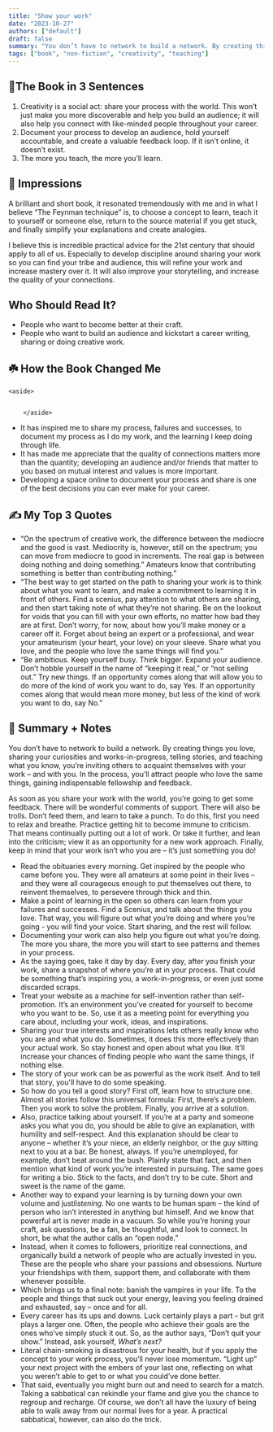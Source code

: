 ```yaml
---
title: "Show your work"
date: "2023-10-27"
authors: ["default"]
draft: false
summary: "You don’t have to network to build a network. By creating things you love, sharing your curiosities and works-in-progress, telling stories, and teaching what you know, you’re inviting others to acquaint themselves with your work – and with you. In the process, you’ll attract people who love the same things, gaining indispensable fellowship and feedback."
tags: ["book", "non-fiction", "creativity", "teaching"]
---
```


## 🚀The Book in 3 Sentences

1. Creativity is a social act: share your process with the world. This won’t just make you more discoverable and help you build an audience; it will also help you connect with like-minded people throughout your career.
2. Document your process to develop an audience, hold yourself accountable, and create a valuable feedback loop. If it isn’t online, it doesn’t exist.
3. The more you teach, the more you’ll learn.

## 🎨 Impressions

A brilliant and short book, it resonated tremendously with me and in what I believe “The Feynman technique” is, to choose a concept to learn, teach it to yourself or someone else, return to the source material if you get stuck, and finally simplify your explanations and create analogies.

I believe this is incredible practical advice for the 21st century that should apply to all of us. Especially to develop discipline around sharing your work so you can find your tribe and audience, this will refine your work and increase mastery over it. It will also improve your storytelling, and increase the quality of your connections.

## Who Should Read It?

- People who want to become better at their craft.
- People who want to build an audience and kickstart a career writing, sharing or doing creative work.

## ☘️ How the Book Changed Me

    <aside>


        </aside>

- It has inspired me to share my process, failures and successes, to document my process as I do my work, and the learning I keep doing through life.
- It has made me appreciate that the quality of connections matters more than the quantity; developing an audience and/or friends that matter to you based on mutual interest and values is more important.
- Developing a space online to document your process and share is one of the best decisions you can ever make for your career.

## ✍️ My Top 3 Quotes

- “On the spectrum of creative work, the difference between the mediocre and the good is vast. Mediocrity is, however, still on the spectrum; you can move from mediocre to good in increments. The real gap is between doing nothing and doing something.” Amateurs know that contributing something is better than contributing nothing.”
- “The best way to get started on the path to sharing your work is to think about what you want to learn, and make a commitment to learning it in front of others. Find a scenius, pay attention to what others are sharing, and then start taking note of what they’re not sharing. Be on the lookout for voids that you can fill with your own efforts, no matter how bad they are at first. Don’t worry, for now, about how you’ll make money or a career off it. Forget about being an expert or a professional, and wear your amateurism (your heart, your love) on your sleeve. Share what you love, and the people who love the same things will find you.”
- “Be ambitious. Keep yourself busy. Think bigger. Expand your audience. Don’t hobble yourself in the name of “keeping it real,” or “not selling out.” Try new things. If an opportunity comes along that will allow you to do more of the kind of work you want to do, say Yes. If an opportunity comes along that would mean more money, but less of the kind of work you want to do, say No.”

## 📒 Summary + Notes

You don’t have to network to build a network. By creating things you love, sharing your curiosities and works-in-progress, telling stories, and teaching what you know, you’re inviting others to acquaint themselves with your work – and with you. In the process, you’ll attract people who love the same things, gaining indispensable fellowship and feedback.

As soon as you share your work with the world, you’re going to get some feedback. There will be wonderful comments of support. There will also be trolls. Don’t feed them, and learn to take a punch. To do this, first you need to relax and breathe. Practice getting hit to become immune to criticism. That means continually putting out a lot of work. Or take it further, and lean into the criticism; view it as an opportunity for a new work approach. Finally, keep in mind that your work isn’t who you are – it’s just something you do!

- Read the obituaries every morning. Get inspired by the people who came before you. They were all amateurs at some point in their lives – and they were all courageous enough to put themselves out there, to reinvent themselves, to persevere through thick and thin.
- Make a point of learning in the open so others can learn from your failures and successes. Find a Scenius, and talk about the things you love. That way, you will figure out what you’re doing and where you’re going - you will find your voice. Start sharing, and the rest will follow.
- Documenting your work can also help you figure out what you’re doing. The more you share, the more you will start to see patterns and themes in your process.
- As the saying goes, take it day by day. Every day, after you finish your work, share a snapshot of where you’re at in your process. That could be something that’s inspiring you, a work-in-progress, or even just some discarded scraps.
- Treat your website as a machine for self-invention rather than self-promotion. It’s an environment you’ve created for yourself to become who you want to be. So, use it as a meeting point for everything you care about, including your work, ideas, and inspirations.
- Sharing your true interests and inspirations lets others really know who you are and what you do. Sometimes, it does this more effectively than your actual work. So stay honest and open about what you like. It’ll increase your chances of finding people who want the same things, if nothing else.
- The story of your work can be as powerful as the work itself. And to tell that story, you'll have to do some speaking.
- So how do you tell a good story? First off, learn how to structure one. Almost all stories follow this universal formula: First, there’s a problem. Then you work to solve the problem. Finally, you arrive at a solution.
- Also, practice talking about yourself. If you’re at a party and someone asks you what you do, you should be able to give an explanation, with humility and self-respect. And this explanation should be clear to anyone – whether it’s your niece, an elderly neighbor, or the guy sitting next to you at a bar. Be honest, always. If you’re unemployed, for example, don’t beat around the bush. Plainly state that fact, and then mention what kind of work you’re interested in pursuing. The same goes for writing a bio. Stick to the facts, and don’t try to be cute. Short and sweet is the name of the game.
- Another way to expand your learning is by turning down your own volume and just*listening*. No one wants to be human spam – the kind of person who isn’t interested in anything but himself. And we know that powerful art is never made in a vacuum. So while you’re honing your craft, ask questions, be a fan, be thoughtful, and look to connect. In short, be what the author calls an “open node.”
- Instead, when it comes to followers, prioritize real connections, and organically build a network of people who are actually invested in you. These are the people who share your passions and obsessions. Nurture your friendships with them, support them, and collaborate with them whenever possible.
- Which brings us to a final note: banish the vampires in your life. To the people and things that suck out your energy, leaving you feeling drained and exhausted, say – once and for all.
- Every career has its ups and downs. Luck certainly plays a part – but grit plays a larger one. Often, the people who achieve their goals are the ones who’ve simply stuck it out. So, as the author says, “Don’t quit your show.” Instead, ask yourself, *What’s next?*
- Literal chain-smoking is disastrous for your health, but if you apply the concept to your work process, you’ll never lose momentum. “Light up” your next project with the embers of your last one, reflecting on what you weren’t able to get to or what you could’ve done better.
- That said, eventually you might burn out and need to search for a match. Taking a sabbatical can rekindle your flame and give you the chance to regroup and recharge. Of course, we don’t all have the luxury of being able to walk away from our normal lives for a year. A practical sabbatical, however, can also do the trick.
